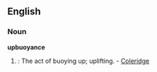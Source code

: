 ==English==
===Noun===
'''upbuoyance'''
#''{{rare}}:'' The act of buoying up; uplifting. - [[Coleridge]]